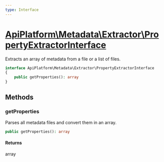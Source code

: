 ```yaml
---
type: Interface
---
```


# [ApiPlatform\Metadata\Extractor\PropertyExtractorInterface](/docs/v3.1/reference/Metadata/Extractor/PropertyExtractorInterface)

Extracts an array of metadata from a file or a list of files.


```php
interface ApiPlatform\Metadata\Extractor\PropertyExtractorInterface
{
    public getProperties(): array
}
```
## Methods

### getProperties

Parses all metadata files and convert them in an array.

```php
public getProperties(): array
```

#### Returns

array
